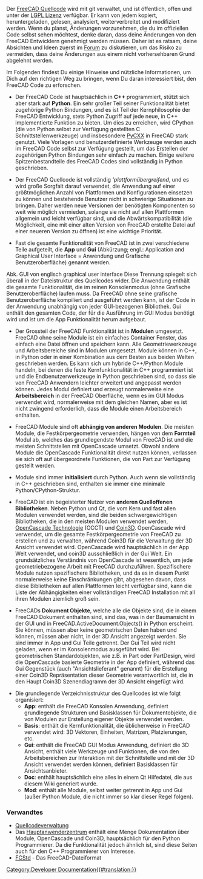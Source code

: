 <languages/>
<div class="mw-translate-fuzzy">
Der [https://github.com/FreeCAD/FreeCAD FreeCAD Quellcode] wird mit git verwaltet, und ist öffentlich, offen und unter der [https://en.wikipedia.org/wiki/GNU_Lesser_General_Public_License LGPL Lizenz] verfügbar. Er kann von jedem kopiert, heruntergeladen, gelesen, analysiert, weiterverbreitet und modifiziert werden. Wenn du planst, Änderungen vorzunehmen, die du im offiziellen Code selbst sehen möchtest, denke daran, dass deine Änderungen von den FreeCAD Entwicklern genehmigt werden müssen. Daher ist es ratsam, deine Absichten und Ideen zuerst im [http://forum.freecadweb.org Forum] zu diskutieren, um das Risiko zu vermeiden, dass deine Änderungen aus einem nicht vorhersehbaren Grund abgelehnt werden.
</div>

Im Folgenden findest Du einige Hinweise und nützliche Informationen, um Dich auf den richtigen Weg zu bringen, wenn Du daran interessiert bist, den FreeCAD Code zu erforschen.

* Der FreeCAD Code ist hauptsächlich in '''C++''' programmiert, stützt sich aber stark auf '''Python'''. Ein sehr großer Teil seiner Funktionalität bietet zugehörige Python Bindungen, und es ist Teil der Kernphilosophie der FreeCAD Entwicklung, stets Python Zugriff auf jede neue, in C++ implementierte Funktion zu bieten. Um dies zu erreichen, wird CPython (die von Python selbst zur Verfügung gestellten C Schnittstellenwerkzeuge) und insbesondere [http://cxx.sourceforge.net/ PyCXX] in FreeCAD stark genutzt. Viele Vorlagen und benutzerdefinierte Werkzeuge werden auch im FreeCAD Code selbst zur Verfügung gestellt, um das Erstellen der zugehörigen Python Bindungen sehr einfach zu machen. Einige weitere Spitzenbestandteile des FreeCAD Codes sind vollständig in Python geschrieben.

* Der FreeCAD Quellcode ist vollständig '''plattformübergreifend'', und es wird große Sorgfalt darauf verwendet, die Anwendung auf einer größtmöglichen Anzahl von Plattformen und Konfigurationen einsetzen zu können und bestehende Benutzer nicht in schwierige Situationen zu bringen. Daher werden neue Versionen der benötigten Komponenten so weit wie möglich vermieden, solange sie nicht auf allen Plattformen allgemein und leicht verfügbar sind, und die Abwärtskompatibilität (die Möglichkeit, eine mit einer alten Version von FreeCAD erstellte Datei auf einer neueren Version zu öffnen) ist eine wichtige Priorität.

* Fast die gesamte Funktionalität von FreeCAD ist in zwei verschiedene Teile aufgeteilt, die '''App''' und '''Gui''' (Abkürzung; engl.: Application and Graphical User Interface = Anwendung und Grafische Benutzeroberfläche) genannt werden. 
Abk. GUI von englisch graphical user interface
Diese Trennung spiegelt sich überall in der Dateistruktur des Quellcodes wider. Die Anwendung enthält die gesamte Funktionalität, die im reinen Konsolenmodus (ohne Grafische Benutzeroberfläche) laufen muss. Da FreeCAD ohne seine grafische Benutzeroberfläche kompiliert und ausgeführt werden kann, ist der Code in der Anwendung unabhängig von jeder GUI-bezogenen Bibliothek. Gui enthält den gesamten Code, der für die Ausführung im GUI Modus benötigt wird und ist um die App Funktionalität herum aufgebaut.

* Der Grossteil der FreeCAD Funktionalität ist in '''Modulen''' umgesetzt. FreeCAD ohne seine Module ist ein einfaches Container Fenster, das einfach eine Datei öffnen und speichern kann. Alle Geometriewerkzeuge und Arbeitsbereiche sind in Modulen umgesetzt. Module können in C++, in Python oder in einer Kombination aus dem Besten aus beiden Welten geschrieben werden. Es kann sich um hybride C++/Python Module handeln, bei denen die feste Kernfunktionalität in C++ programmiert ist und die Endbenutzerwerkzeuge in Python geschrieben sind, so dass sie von FreeCAD Anwendern leichter erweitert und angepasst werden können. Jedes Modul definiert und erzeugt normalerweise eine '''Arbeitsbereich''' in der FreeCAD Oberfläche, wenn es im GUI Modus verwendet wird, normalerweise mit dem gleichen Namen, aber es ist nicht zwingend erforderlich, dass die Module einen Arbeitsbereich enthalten.

* FreeCAD Module sind oft '''abhängig von anderen Modulen'''. Die meisten Module, die Festkörpergeometrie verwenden, hängen von dem '''Formteil''' Modul ab, welches das grundlegendste Modul von FreeCAD ist und die meisten Schnittstellen mit OpenCascade umsetzt. Obwohl andere Module die OpenCascade Funktionalität direkt nutzen können, verlassen sie sich oft auf übergeordnete Funktionen, die von Part zur Verfügung gestellt werden.

* Module sind immer '''initialisiert''' durch Python. Auch wenn sie vollständig in C++ geschrieben sind, enthalten sie immer eine minimale Python/CPython-Struktur.

* FreeCAD ist ein begeisterter Nutzer von '''anderen Quelloffenen Bibliotheken'''. Neben Python und Qt, die vom Kern und fast allen Modulen verwendet werden, sind die beiden schwergewichtigen Bibliotheken, die in den meisten Modulen verwendet werden, [https://en.wikipedia.org/wiki/Open_Cascade_Technology OpenCascade Technologie] (OCCT) und [http://www.coin3d.org/ Coin3D]. OpenCascade wird verwendet, um die gesamte Festkörpergeometrie von FreeCAD zu erstellen und zu verwalten, während Coin3D für die Verwaltung der 3D Ansicht verwendet wird. OpenCascade wird hauptsächlich in der App Welt verwendet, und coin3D ausschließlich in der Gui Welt. Ein grundsätzliches Verständnis von OpenCascade ist wesentlich, um jede geometriebezogene Arbeit mit FreeCAD durchzuführen. Spezifischere Module nutzen spezifischere Bibliotheken, und da es in diesem Punkt normalerweise keine Einschränkungen gibt, abgesehen davon, dass diese Bibliotheken auf allen Plattformen leicht verfügbar sind, kann die Liste der Abhängigkeiten einer vollständigen FreeCAD Installation mit all ihren Modulen ziemlich groß sein.

* FreeCADs '''Dokument Objekte''', welche alle die Objekte sind, die in einem FreeCAD Dokument enthalten sind, sind das, was in der Baumansicht in der GUI und in FreeCAD.ActiveDocument.Objects() in Python erscheint. Sie können, müssen aber keine geometrischen Daten haben und können, müssen aber nicht, in der 3D Ansicht angezeigt werden. Sie sind immer in App  und Gui Teile getrennt. Der Gui Teil wird nicht geladen, wenn er im Konsolenmodus ausgeführt wird. Bei geometrischen Standardobjekten, wie z.B. in Part oder PartDesign, wird die OpenCascade basierte Geometrie in der App definiert, während das Gui Gegenstück (auch "Ansichtslieferant" genannt) für die Erstellung einer Coin3D Repräsentation dieser Geometrie verantwortlich ist, die in den Haupt Coin3D Szenendiagramm der 3D Ansicht eingefügt wird.

* Die grundlegende Verzeichnisstruktur des Quellcodes ist wie folgt organisiert:
** '''App''': enthält die FreeCAD Konsolen Anwendung, definiert grundlegende Strukturen und Basisklassen für Dokumentobjekte, die von Modulen zur Erstellung eigener Objekte verwendet werden.
** '''Basis''': enthält die Kernfunktionalität, die üblicherweise in FreeCAD verwendet wird: 3D Vektoren, Einheiten, Matrizen, Platzierungen, etc.
** '''Gui''': enthält die FreeCAD GUI Modus Anwendung, definiert die 3D Ansicht, enthält viele Werkzeuge und Funktionen, die von den Arbeitsbereichen zur Interaktion mit der Schnittstelle und mit der 3D Ansicht verwendet werden können, definiert Basisklassen für Ansichtsanbieter.
** '''Doc''': enthält hauptsächlich eine alles in einem Qt Hilfedatei, die aus diesem Wiki generiert wurde.
** '''Mod''': enthält alle Module, selbst weiter getrennt in App und Gui (außer Python Module, die nicht immer so klar dieser Regel folgen).

=== Verwandtes ===
* [[Source_code_management/de|Quellcodeverwaltung]]
* Das [[Power users hub/de|Hauptanwenderzentrum]] enthält eine Menge Dokumentation über Module, OpenCascade und Coin3D, hauptsächlich für den Python Programmierer. Da die Funktionalität jedoch ähnlich ist, sind diese Seiten auch für den C++ Programmierer von Interesse.
* [[File_Format_FCStd|FCStd]] - Das FreeCAD-Dateiformat

[[Category:Developer Documentation{{#translation:}}]]